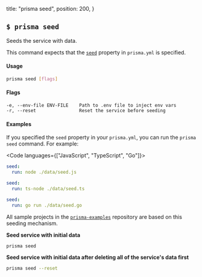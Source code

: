 
  title: "prisma seed",
  position: 200,
}

## `$ prisma seed`

Seeds the service with data. 

This command expects that the [`seed`](5cy7#seed-optional) property in `prisma.yml` is specified.

#### Usage

```sh
prisma seed [flags]
```

#### Flags

```
-e, --env-file ENV-FILE    Path to .env file to inject env vars
-r, --reset                Reset the service before seeding
```

#### Examples

If you specified the `seed` property in your `prisma.yml`, you can run the `prisma seed` command. For example:

<Code languages={["JavaScript", "TypeScript", "Go"]}>

```yml
seed:
  run: node ./data/seed.js
```

```yml
seed:
  run: ts-node ./data/seed.ts
```

```yml
seed:
  run: go run ./data/seed.go
```

</Code>

All sample projects in the [`prisma-examples`](https://www.github.com/prisma/prisma1-examples) repository are based on this seeding mechanism.

**Seed service with initial data**

```sh
prisma seed
```

**Seed service with initial data after deleting all of the service's data first**

```sh
prisma seed --reset
```
